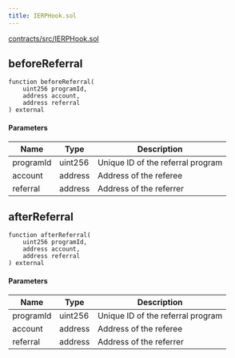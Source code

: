 ```yaml
---
title: IERPHook.sol
---
```


[contracts/src/IERPHook.sol](https://github.com/eth-referral-protocol/contracts/blob/main/src/IERPHook.sol)

## beforeReferral

```solidity
function beforeReferral(
    uint256 programId, 
    address account, 
    address referral
) external
```

#### Parameters

| Name | Type | Description |
| --- | --- | --- |
| programId | uint256 | Unique ID of the referral program |
| account | address | Address of the referee |
| referral | address | Address of the referrer |

## afterReferral

```solidity
function afterReferral(
    uint256 programId, 
    address account, 
    address referral
) external
```
#### Parameters

| Name | Type | Description |
| --- | --- | --- |
| programId | uint256 | Unique ID of the referral program |
| account | address | Address of the referee |
| referral | address | Address of the referrer |